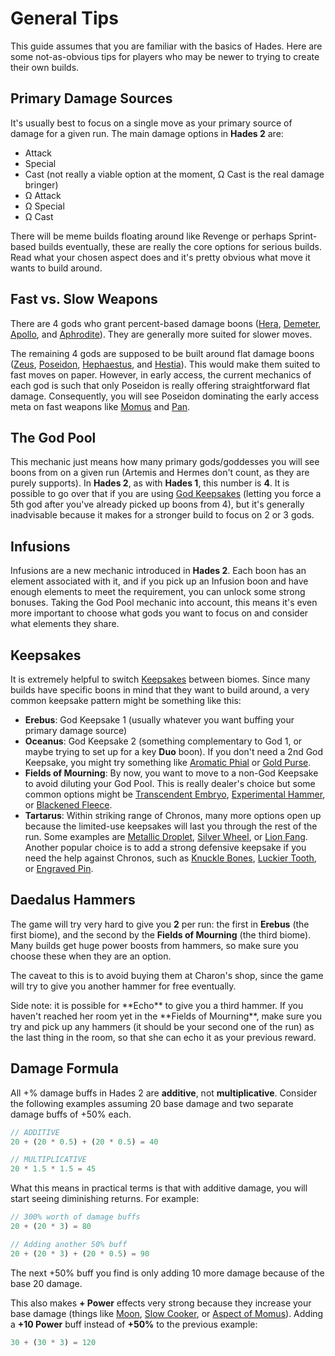 

# General Tips

This guide assumes that you are familiar with the basics of Hades. Here are some not-as-obvious tips for players who may be newer to trying to create their own builds.

## Primary Damage Sources

It's usually best to focus on a single move as your primary source of damage for a given run. The main damage options in **Hades 2** are:

- Attack
- Special
- Cast (not really a viable option at the moment, Ω Cast is the real damage
  bringer)
- Ω Attack
- Ω Special
- Ω Cast

There will be meme builds floating around like Revenge or perhaps Sprint-based builds eventually, these are really the core options for serious builds. Read what your chosen aspect does and it's pretty obvious what move it wants to build around.

## Fast vs. Slow Weapons

There are 4 gods who grant percent-based damage boons ([Hera](/boons/hera), [Demeter](/boons/demeter), [Apollo](/boons/apollo), and [Aphrodite](/boons/aphrodite)). They are generally more suited for slower moves.

The remaining 4 gods are supposed to be built around flat damage boons ([Zeus](/boons/zeus), [Poseidon](/boons/poseidon), [Hephaestus](/boons/hephaestus), and [Hestia](/boons/hestia)). This would make them suited to fast moves on paper. However, in early access, the current mechanics of each god is such that only Poseidon is really offering straightforward flat damage. Consequently, you will see Poseidon dominating the early access meta on fast weapons like [Momus](/weapons/witchs-staff/builds#momus) and [Pan](/weapons/sister-blades/builds#pan).

## The God Pool

This mechanic just means how many primary gods/goddesses you will see boons from on a given run (Artemis and Hermes don't count, as they are purely supports). In **Hades 2**, as with **Hades 1**, this number is **4**. It is possible to go over that if you are using [God Keepsakes](/keepsakes#olympians) (letting you force a 5th god after you've already picked up boons from 4), but it's generally inadvisable because it makes for a stronger build to focus on 2 or 3 gods.

## Infusions

Infusions are a new mechanic introduced in **Hades 2**. Each boon has an element associated with it, and if you pick up an Infusion boon and have enough elements to meet the requirement, you can unlock some strong bonuses. Taking the God Pool mechanic into account, this means it's even more important to choose what gods you want to focus on and consider what elements they share.

## Keepsakes

It is extremely helpful to switch [Keepsakes](/keepsakes) between biomes. Since many builds have specific boons in mind that they want to build around, a very common keepsake pattern might be something like this:

- **Erebus**: God Keepsake 1 (usually whatever you want buffing your primary damage source)
- **Oceanus**: God Keepsake 2 (something complementary to God 1, or maybe trying to set up for a key <TextHighlight type="duo">**Duo**</TextHighlight> boon). If you don't need a 2nd God Keepsake, you might try something like [Aromatic Phial](/keepsakes#aromatic-phial) or [Gold Purse](/keepsakes#gold-purse).
- **Fields of Mourning**: By now, you want to move to a non-God Keepsake to avoid
  diluting your God Pool. This is really dealer's choice but some common options
  might be [Transcendent Embryo](/keepsakes#transcendent-embryo),
  [Experimental Hammer](/keepsakes#experimental-hammer), or
  [Blackened Fleece](/keepsakes#blackened-fleece).
- **Tartarus**: Within striking range of Chronos, many more options open up because the limited-use keepsakes will last you through the rest of the run. Some examples are [Metallic Droplet](/keepsakes#metallic-droplet), [Silver Wheel](/keepsakes#silver-wheel), or [Lion Fang](/keepsakes#lion-fang). Another popular choice is to add a strong defensive keepsake if you need the help against Chronos, such as [Knuckle Bones](/keepsakes#knuckle-bones), [Luckier Tooth](/keepsakes#luckier-tooth), or [Engraved Pin](/keepsakes#engraved-pin).

## Daedalus Hammers

The game will try very hard to give you **2** <IconHammer /> per run: the first
in **Erebus** (the first biome), and the second by the **Fields of Mourning** (the
third biome). Many builds get huge power boosts from hammers, so make sure you
choose these when they are an option.

The caveat to this is to avoid buying them at Charon's shop, since the game will
try to give you another hammer for free eventually.

<Callout>
  Side note: it is possible for **Echo** to give you a third hammer. If you
  haven't reached her room yet in the **Fields of Mourning**, make sure you try
  and pick up any hammers (it should be your second one of the run) as the last
  thing in the room, so that she can echo it as your previous reward.
</Callout>

## Damage Formula

All +% damage buffs in Hades 2 are **additive**, not **multiplicative**. Consider the following examples assuming 20 base damage and two separate damage buffs of +50% each.

```js
// ADDITIVE
20 + (20 * 0.5) + (20 * 0.5) = 40

// MULTIPLICATIVE
20 * 1.5 * 1.5 = 45
```

What this means in practical terms is that with additive damage, you will start seeing diminishing returns. For example:

```js
// 300% worth of damage buffs
20 + (20 * 3) = 80

// Adding another 50% buff
20 + (20 * 3) + (20 * 0.5) = 90
```
 The next +50% buff you find is only adding 10 more damage because of the base 20 damage.

This also makes **+ Power** effects very strong because they increase your base damage (things like [Moon](/arcana#moon), [Slow Cooker](/boons/hestia#slow-cooker), or [Aspect of Momus](/weapons/witchs-staff/builds/#momus)). Adding a **+10 Power** buff instead of **+50%** to the previous example:

```js
30 + (30 * 3) = 120
```
